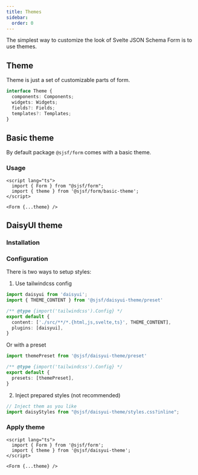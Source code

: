 ```yaml
---
title: Themes
sidebar:
  order: 0
---
```



The simplest way to customize the look of Svelte JSON Schema Form is to use themes.

## Theme

Theme is just a set of customizable parts of form.

```typescript
interface Theme {
  components: Components;
  widgets: Widgets;
  fields?: Fields;
  templates?: Templates;
}
```

## Basic theme

By default package `@sjsf/form` comes with a basic theme.

### Usage

```svelte
<script lang="ts">
  import { Form } from "@sjsf/form";
  import { theme } from '@sjsf/form/basic-theme';
</script>

<Form {...theme} />
```

## DaisyUI theme

### Installation

<Npm pkg="@sjsf/form @sjsf/daisyui-theme" />

### Configuration

There is two ways to setup styles:

1. Use tailwindcss config

```typescript
import daisyui from 'daisyui';
import { THEME_CONTENT } from '@sjsf/daisyui-theme/preset'

/** @type {import('tailwindcss').Config} */
export default {
  content: ['./src/**/*.{html,js,svelte,ts}', THEME_CONTENT],
  plugins: [daisyui],
}
```

Or with a preset

```typescript
import themePreset from '@sjsf/daisyui-theme/preset'

/** @type {import('tailwindcss').Config} */
export default {
  presets: [themePreset],
}
```

2. Inject prepared styles (not recommended)

```typescript
// Inject them as you like
import daisyStyles from "@sjsf/daisyui-theme/styles.css?inline";
```

### Apply theme

```svelte
<script lang="ts">
  import { Form } from '@sjsf/form';
  import { theme } from '@sjsf/daisyui-theme';
</script>

<Form {...theme} />
```

